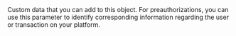   
<ResponseField name="Tag" type="string" >  
<MaxLength255Characters />    
Custom data that you can add to this object.  
For preauthorizations, you can use this parameter to identify corresponding information regarding the user or transaction on your platform.  
</ResponseField>